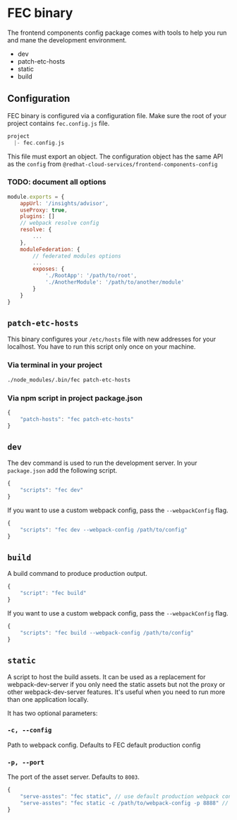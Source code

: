 
# FEC binary

The frontend components config package comes with tools to help you run and mane the development environment.

- dev
- patch-etc-hosts
- static
- build

## Configuration

FEC binary is configured via a configuration file. Make sure the root of your project contains `fec.config.js` file.

```hs
project
  |- fec.config.js
```

This file must export an object. The configuration object has the same API as the `config` from `@redhat-cloud-services/frontend-components-config`

### TODO: document all options

```js
module.exports = {
    appUrl: '/insights/advisor',
	useProxy: true,
    plugins: []
    // webpack resolve config
    resolve: {
        ...
    },
    moduleFederation: {
        // federated modules options
        ...
        exposes: {
            './RootApp': '/path/to/root',
            './AnotherModule': '/path/to/another/module'
        }
    }
}
```

## `patch-etc-hosts`

This binary configures your `/etc/hosts` file with new addresses for your localhost. You have to run this script only once on your machine.

<Alert className="pf-u-mt-md" variant="info" title="You may have to run this script as sudo" />

### Via terminal in your project

```sh
./node_modules/.bin/fec patch-etc-hosts

```

### Via npm script in project package.json

```js
{
    "patch-hosts": "fec patch-etc-hosts"
}
```

## `dev`
The dev command is used to run the development server. In your `package.json` add the following script.

```js
{
    "scripts": "fec dev"
}
```

If you want to use a custom webpack config, pass the `--webpackConfig` flag.

```js
{
    "scripts": "fec dev --webpack-config /path/to/config"
}

```

## `build`

A build command to produce production output.

```js
{
    "script": "fec build"
}
```

If you want to use a custom webpack config, pass the `--webpackConfig` flag.

```js
{
    "scripts": "fec build --webpack-config /path/to/config"
}

```

## `static`

A script to host the build assets. It can be used as a replacement for webpack-dev-server if you only need the static assets but not the proxy or other webpack-dev-server features. It's useful when you need to run more than one application locally.

It has two optional parameters:

### `-c, --config`

Path to webpack config. Defaults to FEC default production config

### `-p, --port`

The port of the asset server. Defaults to `8003`.

```js
{
    "serve-asstes": "fec static", // use default production webpack config
    "serve-asstes": "fec static -c /path/to/webpack-config -p 8888" // with parameters
}

```